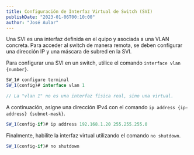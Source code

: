 ---
title: Configuración de Interfaz Virtual de Switch (SVI)
publishDate: "2023-01-06T00:10:00"
author: "José Aular"
---

Una SVI es una interfaz definida en el quipo y asociada a una VLAN concreta.
Para acceder al switch de manera remota, se deben configurar una dirección IP y una máscara de subred en la SVI.

Para configurar una SVI en un switch, utilice el comando `interface vlan {number}`.

```js title="Switch #1"
SW_1# configure terminal
SW_1(config)# interface vlan 1

// La "vlan 1" no es una interfaz física real, sino una virtual.
```

A continuación, asigne una dirección IPv4 con el comando `ip address {ip-address} {subnet-mask}`.

```js title="Switch #1"
SW_1(config-if)# ip address 192.168.1.20 255.255.255.0
```

Finalmente, habilite la interfaz virtual utilizando el comando `no shutdown`.

```js title="Switch #1"
SW_1(config-if)# no shutdown
```
